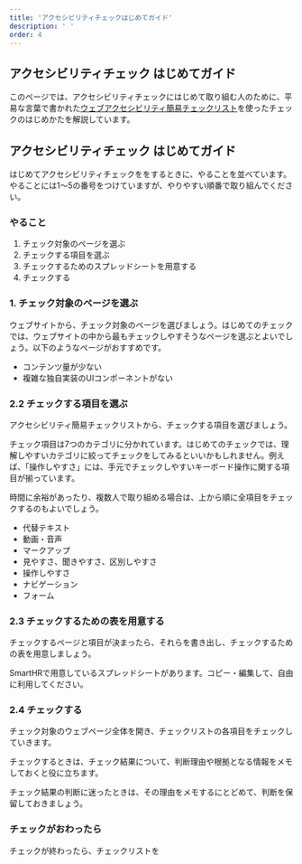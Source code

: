 ```yaml
---
title: 'アクセシビリティチェックはじめてガイド'
description: ' '
order: 4
---
```


## アクセシビリティチェック はじめてガイド

このページでは、アクセシビリティチェックにはじめて取り組む人のために、平易な言葉で書かれた[ウェブアクセシビリティ簡易チェックリスト](/accessibility/check-list/)を使ったチェックのはじめかたを解説しています。

## アクセシビリティチェック はじめてガイド

はじめてアクセシビリティチェックををするときに、やることを並べています。やることには1〜5の番号をつけていますが、やりやすい順番で取り組んでください。

### やること
1. チェック対象のページを選ぶ
2. チェックする項目を選ぶ
3. チェックするためのスプレッドシートを用意する
4. チェックする

### 1. チェック対象のページを選ぶ

ウェブサイトから、チェック対象のページを選びましょう。はじめてのチェックでは、ウェブサイトの中から最もチェックしやすそうなページを選ぶとよいでしょう。以下のようなページがおすすめです。

* コンテンツ量が少ない
* 複雑な独自実装のUIコンポーネントがない

### 2.2 チェックする項目を選ぶ

アクセシビリティ簡易チェックリストから、チェックする項目を選びましょう。

チェック項目は7つのカテゴリに分かれています。はじめてのチェックでは、理解しやすいカテゴリに絞ってチェックをしてみるといいかもしれません。例えば、「操作しやすさ」には、手元でチェックしやすいキーボード操作に関する項目が揃っています。

時間に余裕があったり、複数人で取り組める場合は、上から順に全項目をチェックするのもよいでしょう。

* 代替テキスト
* 動画・音声
* マークアップ
* 見やすさ、聞きやすさ、区別しやすさ
* 操作しやすさ
* ナビゲーション
* フォーム


### 2.3 チェックするための表を用意する

チェックするページと項目が決まったら、それらを書き出し、チェックするための表を用意しましょう。

SmartHRで用意しているスプレッドシートがあります。コピー・編集して、自由に利用してください。


### 2.4 チェックする

チェック対象のウェブページ全体を開き、チェックリストの各項目をチェックしていきます。

チェックするときは、チェック結果について、判断理由や根拠となる情報をメモしておくと役に立ちます。

チェック結果の判断に迷ったときは、その理由をメモするにとどめて、判断を保留しておきましょう。

### チェックがおわったら

チェックが終わったら、チェックリストを
